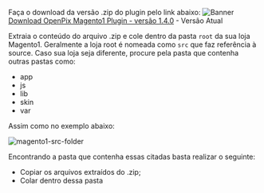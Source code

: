 
Faça o download da versão .zip do plugin pelo link abaixo:
![Banner](../__assets__/magento1-banner.png)
[Download OpenPix Magento1 Plugin - versão 1.4.0](pathname:///magento1/openpix_pix.1.4.0.zip) - Versão Atual

<Magento1Changelog/>

Extraia o conteúdo do arquivo .zip e cole dentro da pasta `root` da sua loja Magento1.
Geralmente a loja root é nomeada como `src` que faz referência à source. Caso sua loja seja diferente, procure pela pasta que contenha outras pastas como:

- app
- js
- lib
- skin
- var

Assim como no exemplo abaixo:

![magento1-src-folder](../__assets__/magento1-folder-structure.png)

Encontrando a pasta que contenha essas citadas basta realizar o seguinte:

- Copiar os arquivos extraídos do .zip;
- Colar dentro dessa pasta
